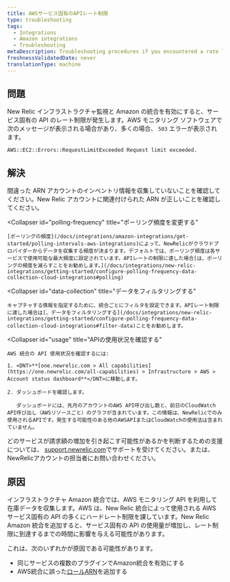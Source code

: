 ```yaml
---
title: AWSサービス固有のAPIレート制限
type: troubleshooting
tags:
  - Integrations
  - Amazon integrations
  - Troubleshooting
metaDescription: Troubleshooting procedures if you encountered a rate limit for service-specific APIs with your New Relic infrastructure integration for AWS.
freshnessValidatedDate: never
translationType: machine
---
```


## 問題

New Relic インフラストラクチャ監視と Amazon の統合を有効にすると、サービス固有の API のレート制限が発生します。AWS モニタリング ソフトウェアで次のメッセージが表示される場合があり、多くの場合、 `503` エラーが表示されます。

`AWS::EC2::Errors::RequestLimitExceeded Request limit exceeded.`

## 解決

<CollapserGroup>
  <Collapser
    id="arn"
    title="インフラストラクチャ アカウントの ARN を確認する"
  >
    間違った ARN アカウントのインベントリ情報を収集していないことを確認してください。New Relic アカウントに関連付けられた ARN が正しいことを確認してください。
  </Collapser>

  <Collapser
    id="polling-frequency"
    title="ポーリング頻度を変更する"
  >
    [ポーリングの頻度](/docs/integrations/amazon-integrations/get-started/polling-intervals-aws-integrations)によって、NewRelicがクラウドプロバイダーからデータを収集する頻度が決まります。デフォルトでは、ポーリング頻度は各サービスで使用可能な最大頻度に設定されています。APIレートの制限に達した場合[は、ポーリングの頻度を減らすことをお勧めします。](/docs/integrations/new-relic-integrations/getting-started/configure-polling-frequency-data-collection-cloud-integrations#polling)
  </Collapser>

  <Collapser
    id="data-collection"
    title="データをフィルタリングする"
  >
    キャプチャする情報を指定するために、統合ごとにフィルタを設定できます。APIレート制限に達した場合は[、データをフィルタリングする](/docs/integrations/new-relic-integrations/getting-started/configure-polling-frequency-data-collection-cloud-integrations#filter-data)ことをお勧めします。
  </Collapser>

  <Collapser
    id="usage"
    title="APIの使用状況を確認する"
  >
    AWS 統合の API 使用状況を確認するには:

    1. <DNT>**[one.newrelic.com > All capabilities](https://one.newrelic.com/all-capabilities) > Infrastructure > AWS > Account status dashboard**</DNT>に移動します。

    2. ダッシュボードを確認します。

       ダッシュボードには、先月のアカウントのAWS API呼び出し数と、前日のCloudWatch API呼び出し（AWSリソースごと）のグラフが含まれています。この情報は、NewRelicでのみ使用されるAPIです。発生する可能性のある他のAWSAPIまたはCloudWatchの使用法は含まれていません。
  </Collapser>
</CollapserGroup>

どのサービスが請求額の増加を引き起こす可能性があるかを判断するための支援については、 [support.newrelic.com](https://support.newrelic.com/)でサポートを受けてください。または、NewRelicアカウントの担当者にお問い合わせください。

## 原因

インフラストラクチャ Amazon 統合では、AWS モニタリング API を利用して在庫データを収集します。AWS は、New Relic 統合によって使用される AWS サービス固有の API の多くにハードレート制限を課しています。New Relic Amazon 統合を追加すると、サービス固有の API の使用量が増加し、レート制限に到達するまでの時間に影響を与える可能性があります。

これは、次のいずれかが原因である可能性があります。

* 同じサービスの複数のプラグインでAmazon統合を有効にする
* AWS統合に誤った[ロールARN](http://docs.aws.amazon.com/general/latest/gr/aws-arns-and-namespaces.html)を追加する